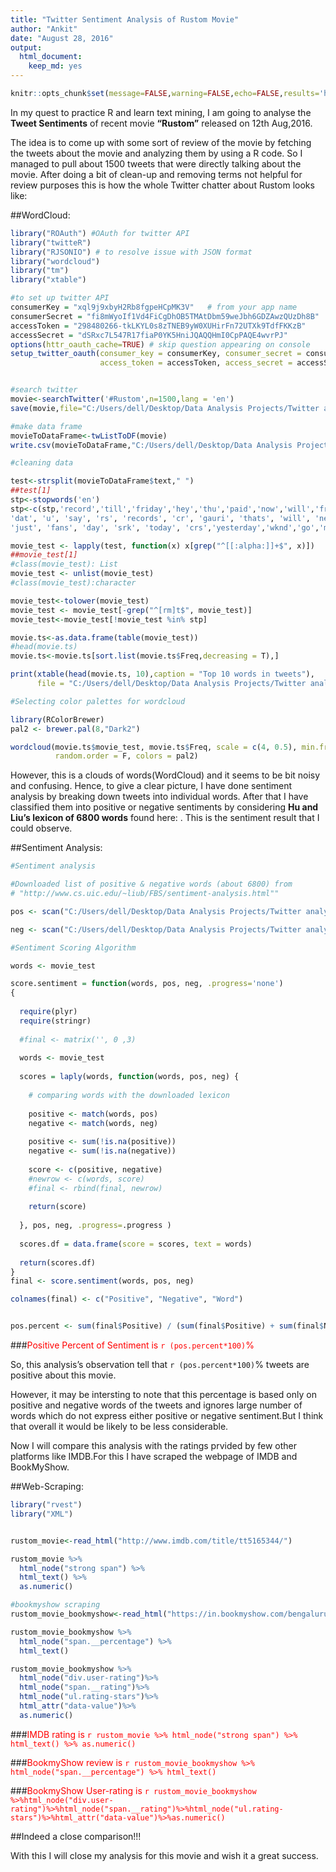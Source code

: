 ---
title: "Twitter Sentiment Analysis of Rustom Movie"
author: "Ankit"
date: "August 28, 2016"
output: 
  html_document: 
    keep_md: yes
---

```{r global_options, include=FALSE}
knitr::opts_chunk$set(message=FALSE,warning=FALSE,echo=FALSE,results='hide')
```

In my quest to practice R and learn text mining, I am going to analyse the __Tweet Sentiments__ of recent movie __"Rustom"__ released on 12th Aug,2016.

The idea is to come up with some sort of review of the movie by fetching the tweets about the movie and analyzing them by using a R code. So I managed to pull about 1500 tweets that were directly talking about the movie. After doing a bit of clean-up and removing terms not helpful for review purposes this is how the whole Twitter chatter about Rustom looks like:

##WordCloud:
```{r}
library("ROAuth") #OAuth for twitter API
library("twitteR")
library("RJSONIO") # to resolve issue with JSON format
library("wordcloud")
library("tm")
library("xtable")

#to set up twitter API
consumerKey = "xql9j9xbyH2Rb8fgpeHCpMK3V"   # from your app name
consumerSecret = "fi8mWyoIf1Vd4FiCgDhOB5TMAtDbm59weJbh6GDZAwzQUzDh8B"
accessToken = "298480266-tkLKYL0s8zTNEB9yW0XUHirFn72UTXk9TdfFKKzB"
accessSecret = "dSRxc7L547R17fiaP0YK5HniJQAQQHmI0CpPAQE4wvrPJ"
options(httr_oauth_cache=TRUE) # skip question appearing on console
setup_twitter_oauth(consumer_key = consumerKey, consumer_secret = consumerSecret,
                    access_token = accessToken, access_secret = accessSecret)


#search twitter
movie<-searchTwitter('#Rustom',n=1500,lang = 'en')
save(movie,file="C:/Users/dell/Desktop/Data Analysis Projects/Twitter analysis/ce.Rdata")

#make data frame
movieToDataFrame<-twListToDF(movie)
write.csv(movieToDataFrame,"C:/Users/dell/Desktop/Data Analysis Projects/Twitter analysis/ce.csv")

#cleaning data

test<-strsplit(movieToDataFrame$text," ")
##test[1]
stp<-stopwords('en')
stp<-c(stp,'record','till','friday','hey','thu','paid','now','will','fri','weekend','sat','sunday','nett', 'breakdown', 'meant', 'last', 'ke', 'ki', 'par', 'r', 'ur', 'aur', 'pic', 'sun', 'beautiful','last','celebration', 'justified', 'done', 'd', 
'dat', 'u', 'say', 'rs', 'records', 'cr', 'gauri', 'thats', 'will', 'needs', 
'just', 'fans', 'day', 'srk', 'today', 'crs','yesterday','wknd','go','make','dont')

movie_test <- lapply(test, function(x) x[grep("^[[:alpha:]]+$", x)])
##movie_test[1]
#class(movie_test): List
movie_test <- unlist(movie_test)
#class(movie_test):character

movie_test<-tolower(movie_test)
movie_test <- movie_test[-grep("^[rm]t$", movie_test)]
movie_test<-movie_test[!movie_test %in% stp]

movie.ts<-as.data.frame(table(movie_test))
#head(movie.ts)
movie.ts<-movie.ts[sort.list(movie.ts$Freq,decreasing = T),]

print(xtable(head(movie.ts, 10),caption = "Top 10 words in tweets"), 
      file = "C:/Users/dell/Desktop/Data Analysis Projects/Twitter analysis/tabletest", include.rownames = F)

#Selecting color palettes for wordcloud

library(RColorBrewer)
pal2 <- brewer.pal(8,"Dark2")

wordcloud(movie.ts$movie_test, movie.ts$Freq, scale = c(4, 0.5), min.freq = 5, 
          random.order = F, colors = pal2)
```

However, this is a clouds of words(WordCloud) and it seems to be bit noisy and confusing.
Hence, to give a clear picture, I have done sentiment analysis by breaking down tweets into individual words. After that I have classified them into positive or negative sentiments by considering __Hu and Liu's lexicon of 6800 words__ found here:
<a href="http://www.cs.uic.edu/~liub/FBS/sentiment-analysis.html"></a>.
This is the sentiment result that I could observe.

##Sentiment Analysis:
```{r}
#Sentiment analysis

#Downloaded list of positive & negative words (about 6800) from 
# "http://www.cs.uic.edu/~liub/FBS/sentiment-analysis.html""

pos <- scan("C:/Users/dell/Desktop/Data Analysis Projects/Twitter analysis/opinion-lexicon-English/positive-words.txt", what = 'character', comment.char = ';')

neg <- scan("C:/Users/dell/Desktop/Data Analysis Projects/Twitter analysis/opinion-lexicon-English/negative-words.txt", what = 'character', comment.char = ';')

#Sentiment Scoring Algorithm

words <- movie_test

score.sentiment = function(words, pos, neg, .progress='none')
{
  
  require(plyr)
  require(stringr)
  
  #final <- matrix('', 0 ,3)
  
  words <- movie_test
  
  scores = laply(words, function(words, pos, neg) {
    
    # comparing words with the downloaded lexicon
    
    positive <- match(words, pos)
    negative <- match(words, neg)
    
    positive <- sum(!is.na(positive))
    negative <- sum(!is.na(negative))
    
    score <- c(positive, negative)
    #newrow <- c(words, score)
    #final <- rbind(final, newrow)
    
    return(score)
    
  }, pos, neg, .progress=.progress )
  
  scores.df = data.frame(score = scores, text = words)
  
  return(scores.df)
}
final <- score.sentiment(words, pos, neg)

colnames(final) <- c("Positive", "Negative", "Word")


pos.percent <- sum(final$Positive) / (sum(final$Positive) + sum(final$Negative))
```

###<span style="color:red">Positive Percent of Sentiment is `r (pos.percent*100)`%</span>

So, this analysis's observation tell that `r (pos.percent*100)`% tweets are positive about this movie.

However, it may be intersting to note that this percentage is based only on positive and negative words of the tweets and ignores large number of words which do not express either positive or negative sentiment.But I think that overall it would be likely to be less considerable. 

Now I will compare this analysis with the ratings prvided by few other platforms like IMDB.For this I have scraped the webpage of IMDB and BookMyShow.

##Web-Scraping:
```{r}
library("rvest")
library("XML")


rustom_movie<-read_html("http://www.imdb.com/title/tt5165344/")

rustom_movie %>%
  html_node("strong span") %>%
  html_text() %>%
  as.numeric()

#bookmyshow scraping
rustom_movie_bookmyshow<-read_html("https://in.bookmyshow.com/bengaluru/movies/rustom/ET00035722")

rustom_movie_bookmyshow %>%
  html_node("span.__percentage") %>%
  html_text()

rustom_movie_bookmyshow %>%
  html_node("div.user-rating")%>%
  html_node("span.__rating")%>%
  html_node("ul.rating-stars")%>%
  html_attr("data-value")%>%
  as.numeric()
```

###<span style="color:red">IMDB rating is `r rustom_movie %>% html_node("strong span") %>% html_text() %>% as.numeric()`</span>

###<span style="color:red">BookmyShow review is `r rustom_movie_bookmyshow %>% html_node("span.__percentage") %>% html_text()`</span>

###<span style="color:red">BookmyShow User-rating is `r rustom_movie_bookmyshow %>%html_node("div.user-rating")%>%html_node("span.__rating")%>%html_node("ul.rating-stars")%>%html_attr("data-value")%>%as.numeric()`</span>

##Indeed a close comparison!!!

With this I will close my analysis for this movie and wish it a great success.



